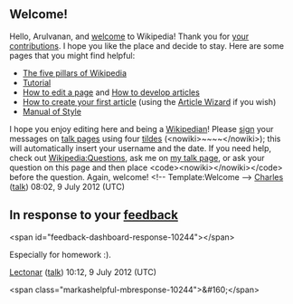 <article id="36370138" title=User talk:Arulvanan>
	<talkpage id="36370138" title="User talk:Arulvanan">

==Welcome!==

Hello, Arulvanan, and [[Wikipedia:Introduction|welcome]] to Wikipedia! Thank you for [[Special:Contributions/Arulvanan|your contributions]]. I hope you like the place and decide to stay. Here are some pages that you might find helpful:
*[[Wikipedia:Five pillars|The five pillars of Wikipedia]]
*[[Wikipedia:Tutorial|Tutorial]]
*[[Help:Editing|How to edit a page]] and [[Wikipedia:Article development|How to develop articles]]
*[[Wikipedia:Your first article|How to create your first article]] (using the [[Wikipedia:Article wizard|Article Wizard]] if you wish)
*[[Wikipedia:Manual of Style|Manual of Style]]
I hope you enjoy editing here and being a [[Wikipedia:Wikipedians|Wikipedian]]! Please [[Wikipedia:Signatures|sign]] your messages on [[Help:Using talk pages|talk page]]s using four [[tilde]]s (&lt;nowiki&gt;~~~~&lt;/nowiki&gt;); this will automatically insert your username and the date. If you need help, check out [[Wikipedia:Questions]], ask me on [[user talk:Charlesdrakew|my talk page]], or ask your question on this page and then place &lt;code&gt;&lt;nowiki&gt;{{help me}}&lt;/nowiki&gt;&lt;/code&gt; before the question. Again, welcome! &lt;!-- Template:Welcome --&gt; [[User:Charlesdrakew|Charles]] ([[User talk:Charlesdrakew|talk]]) 08:02, 9 July 2012 (UTC)

==In response to your [[Special:FeedbackDashboard/39600|feedback]]==
&lt;span id=&quot;feedback-dashboard-response-10244&quot;&gt;&lt;/span&gt;

Especially for homework :).

[[User:Lectonar|Lectonar]] ([[User talk:Lectonar|talk]]) 10:12, 9 July 2012 (UTC)

&lt;span class=&quot;markashelpful-mbresponse-10244&quot;&gt;&amp;#160;&lt;/span&gt;
	</talkpage>
</article>